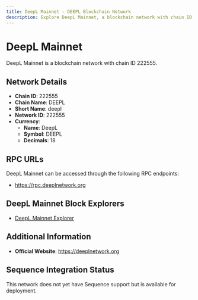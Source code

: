 ```yaml
--- 
title: DeepL Mainnet - DEEPL Blockchain Network
description: Explore DeepL Mainnet, a blockchain network with chain ID 222555. Learn about its native currency, DeepL, and how to interact with the network.
---
```


# DeepL Mainnet

DeepL Mainnet is a blockchain network with chain ID 222555.

## Network Details

- **Chain ID**: 222555
- **Chain Name**: DEEPL
- **Short Name**: deepl
- **Network ID**: 222555
- **Currency**: 
  - **Name**: DeepL
  - **Symbol**: DEEPL
  - **Decimals**: 18

## RPC URLs

DeepL Mainnet can be accessed through the following RPC endpoints:

- https://rpc.deeplnetwork.org

## DeepL Mainnet Block Explorers

- [DeepL Mainnet Explorer](https://scan.deeplnetwork.org)

## Additional Information

- **Official Website**: https://deeplnetwork.org

## Sequence Integration Status

This network does not yet have Sequence support but is available for deployment.
